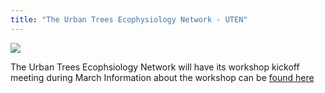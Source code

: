 ```yaml
---
title: "The Urban Trees Ecophysiology Network - UTEN"
---
```




<!-- ![](/archive/images/Logo_1.png) -->
![](/archive/images/details-street-tree-smarts.png)

The Urban Trees Ecophsiology Network will have its workshop kickoff meeting during March
Information about the workshop can be [found here](Workshop.qmd)

